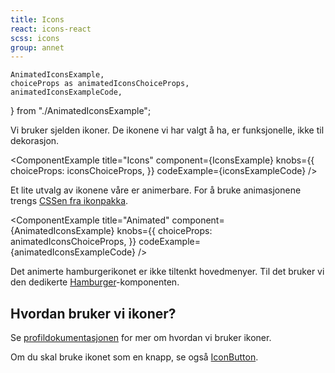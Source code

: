 ```yaml
---
title: Icons
react: icons-react
scss: icons
group: annet
---
```


    AnimatedIconsExample,
    choiceProps as animatedIconsChoiceProps,
    animatedIconsExampleCode,
} from "./AnimatedIconsExample";

<Ingress>Vi bruker sjelden ikoner. De ikonene vi har valgt å ha, er funksjonelle, ikke til dekorasjon.</Ingress>

<ComponentExample
    title="Icons"
    component={IconsExample}
    knobs={{
        choiceProps: iconsChoiceProps,
    }}
    codeExample={iconsExampleCode}
/>

Et lite utvalg av ikonene våre er animerbare. For å bruke animasjonene trengs [CSSen fra ikonpakka](https://github.com/fremtind/jokul/tree/main/packages/icons).

<ComponentExample
    title="Animated"
    component={AnimatedIconsExample}
    knobs={{
        choiceProps: animatedIconsChoiceProps,
    }}
    codeExample={animatedIconsExampleCode}
/>

Det animerte hamburgerikonet er ikke tiltenkt hovedmenyer. Til det bruker vi den dedikerte [Hamburger](/komponenter/hamburger)-komponenten.

## Hvordan bruker vi ikoner?

Se [profildokumentasjonen](/profil/ikoner) for mer om hvordan vi bruker ikoner.

Om du skal bruke ikonet som en knapp, se også [IconButton](/komponenter/iconbutton).
